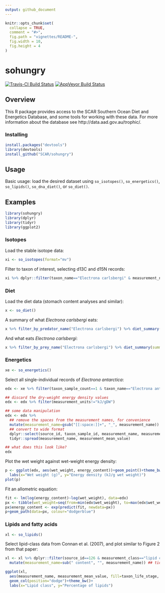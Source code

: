 ```yaml
---
output: github_document
---
```


<!-- README.md is generated from README.Rmd. Please edit that file -->

```r
knitr::opts_chunk$set(
  collapse = TRUE,
  comment = "#>",
  fig.path = "vignettes/README-",
  fig.width = 10,
  fig.height = 4
)
```

# sohungry

[![Travis-CI Build Status](https://travis-ci.org/SCAR/sohungry.svg?branch=master)](https://travis-ci.org/SCAR/sohungry)
[![AppVeyor Build Status](https://ci.appveyor.com/api/projects/status/github/SCAR/sohungry?branch=master&svg=true)](https://ci.appveyor.com/project/SCAR/sohungry)

## Overview

This R package provides access to the SCAR Southern Ocean Diet and Energetics Database, and some tools for working with these data. For more information about the database see http://data.aad.gov.au/trophic/.


### Installing

```r
install.packages("devtools")
library(devtools)
install_github("SCAR/sohungry")
```

## Usage

Basic usage: load the desired dataset using `so_isotopes()`, `so_energetics()`, `so_lipids()`, `so_dna_diet()`, or `so_diet()`.

## Examples

```r
library(sohungry)
library(dplyr)
library(tidyr)
library(ggplot2)
```

### Isotopes

Load the stable isotope data:
```r
xi <- so_isotopes(format="mv")
```

Filter to taxon of interest, selecting d13C and d15N records:
```r
xi %>% dplyr::filter(taxon_name=="Electrona carlsbergi" & measurement_name %in% c("delta_13C", "delta_15N"))
```

### Diet

Load the diet data (stomach content analyses and similar):
```r
x <- so_diet()
```

A summary of what *Electrona carlsbergi* eats:
```r
x %>% filter_by_predator_name("Electrona carlsbergi") %>% diet_summary(summary_type="prey")
```

And what eats *Electrona carlsbergi*:
```r
x %>% filter_by_prey_name("Electrona carlsbergi") %>% diet_summary(summary_type="predators")
```

### Energetics

```r
xe <- so_energetics()
```

Select all single-individual records of *Electrona antarctica*:

```r
edx <- xe %>% filter(taxon_sample_count==1 & taxon_name=="Electrona antarctica")

## discard the dry-weight energy density values
edx <- edx %>% filter(measurement_units!="kJ/gDW")

## some data manipulation
edx <- edx %>%
  ## remove the spaces from the measurement names, for convenience
  mutate(measurement_name=gsub("[[:space:]]+", "_", measurement_name)) %>%
  ## convert to wide format
  dplyr::select(source_id, taxon_sample_id, measurement_name, measurement_mean_value) %>%
  tidyr::spread(measurement_name, measurement_mean_value)

## what does this look like?
edx
```

Plot the wet weight against wet-weight energy density:

```r
p <- ggplot(edx, aes(wet_weight, energy_content))+geom_point()+theme_bw()+
  labs(x="Wet weight (g)", y="Energy density (kJ/g wet weight)")
plot(p)
```

Fit an allometric equation:

```r
fit <- lm(log(energy_content)~log(wet_weight), data=edx)
px <- tibble(wet_weight=seq(from=min(edx$wet_weight), to=max(edx$wet_weight), length.out=51))
px$energy_content <- exp(predict(fit, newdata=px))
p+geom_path(data=px, colour="dodgerblue")
```


### Lipids and fatty acids

```r
xl <- so_lipids()
```

Select lipid-class data from Connan et al. (2007), and plot similar to Figure 2 from that paper:

```r
xl <- xl %>% dplyr::filter(source_id==126 & measurement_class=="lipid class") %>%
  mutate(measurement_name=sub(" content", "", measurement_name)) ## tidy the names a little

ggplot(xl,
  aes(measurement_name, measurement_mean_value, fill=taxon_life_stage, group=taxon_life_stage))+
  geom_col(position="dodge")+theme_bw()+
  labs(x="Lipid class", y="Percentage of lipids")
```
